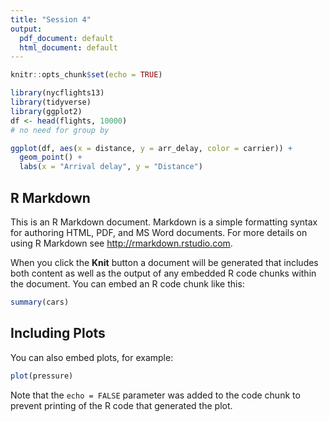 ```yaml
---
title: "Session 4"
output:
  pdf_document: default
  html_document: default
---
```


```r
knitr::opts_chunk$set(echo = TRUE)
```

```r

library(nycflights13)
library(tidyverse)
library(ggplot2)
df <- head(flights, 10000)
# no need for group by

ggplot(df, aes(x = distance, y = arr_delay, color = carrier)) + 
  geom_point() + 
  labs(x = "Arrival delay", y = "Distance")

```
## R Markdown

This is an R Markdown document. Markdown is a simple formatting syntax for authoring HTML, PDF, and MS Word documents. For more details on using R Markdown see <http://rmarkdown.rstudio.com>.

When you click the **Knit** button a document will be generated that includes both content as well as the output of any embedded R code chunks within the document. You can embed an R code chunk like this:

```r
summary(cars)
```

## Including Plots

You can also embed plots, for example:

```r
plot(pressure)
```

Note that the `echo = FALSE` parameter was added to the code chunk to prevent printing of the R code that generated the plot.
